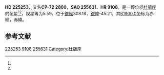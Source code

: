 {{Starbox begin
| name = HD 225253
}}
{{Starbox observe
| epoch = [[J2000.0|J2000.0]]
| constell = [[杜鵑座|杜鵑座]]<ref name=SIMBAD>{{cite web
 | url=http://simbad.u-strasbg.fr/simbad/sim-id?Ident=HR+9108
 | title =Pulsating variable Star
 | publisher=Centre de Données astronomiques de Strasbourg
 | work=SIMBAD
 | accessdate=2012-07-13}}</ref><ref name=DATA>{{cite web
 | url=http://vizier.u-strasbg.fr/viz-bin/VizieR-5?-out.add=.&-source=5050&-corr=PK=HR&-out.max=9999&HR=9108
 | title=VizieR Detailed Page
 | accessdate=2012-07-13
 | archive-date=2019-02-16
 | archive-url=https://web.archive.org/web/20190216103749/http://vizier.u-strasbg.fr/viz-bin/VizieR-5?-out.add=.&-source=5050&-corr=PK=HR&-out.max=9999&HR=9108
 | dead-url=no
 }}</ref>
| 星官 = 
| ra = {{RA|0|4|41.3}}<ref name=SIMBAD /><ref name=DATA />
| dec = {{DEC|-71|26|13}}<ref name=SIMBAD /><ref name=DATA />
| appmag_v = 5.59<ref name=SIMBAD /><ref name=DATA />
}}
{{Starbox character
| class = B8IV-V<ref name=SIMBAD /><ref name=DATA />
| b-v = -0.12<ref name=SIMBAD /><ref name=DATA />
| u-b = -0.42<ref name=SIMBAD /><ref name=DATA />
| r-i = <ref name=SIMBAD /><ref name=DATA />
| variable = 
}}
{{Starbox astrometry
| radial_v = -0.42
| prop_mo_ra = -3
| parallax = 
| p_error = 
}}
{{Starbox catalog
| names =CP-72 2800，[[SAO星表|SAO]] 255631，[[HD星表|HD]] 225253，[[HR星表|HR]] 9108}}
{{Starbox reference |Simbad=HR+9108}}
{{Starbox end}}

'''HD 225253'''，又名'''CP-72 2800'''，'''SAO 255631'''、'''HR 9108'''，是一颗位於[[杜鵑座|杜鵑座]]的恒星<ref name=SIMBAD /><ref name=DATA />，视星等为5.59，位于[[銀道座標系|銀經]]308.18，[[銀道座標系|銀緯]]-45.21，其[[B1900.0|B1900.0]]坐标为赤經{{RA|23|59|37}}，赤緯{{DEC|-71|-45.21|36}}。

== 参考文献 ==
{{reflist}}

{{star-stub}}

[[Category:HD和HDE天體|225253]]
[[Category:HR天體|9108]]
[[Category:SAO天體|255631]]
[[Category:杜鵑座|Category:杜鵑座]]
